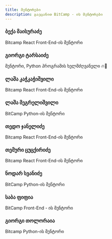 ```yaml
---
title: მენტორები
description: გაეცანით BitCamp - ის მენტორები
---
```


<div className="grid md:grid-cols-3 sm:grid-cols-2 gap-4 mt-6">

<Card href="/mentors/beka-maisuradze">

### ბექა მაისურაძე

Bitcamp React Front-End-ის მენტორი

</Card>

<Card href="/mentors/giorgi-tarsaidze">

### გიორგი ტარსაიძე

მენტორი, Python პროგრამის ხელმძღვანელი 🔥🐍

</Card>

<Card href="/mentors/lasha-kachkachishvili">

### ლაშა კაჭკაჭიშვილი

Bitcamp React Front-End-ის მენტორი

</Card>

<Card href="/mentors/lasha-megrelishvili">

### ლაშა მეგრელიშვილი

BitCamp Python-ის მენტორი

</Card>

<Card href="/mentors/tedo-janelidze">

### თედო ჯანელიძე

Bitcamp React Front-End-ის მენტორი

</Card>

<Card href="/mentors/temuri-tsutskiridze">

### თემური ცუცქირიძე

Bitcamp React Front-End-ის მენტორი

</Card>

<Card href="/mentors/nodar-svanidze">

### ნოდარ სვანიძე

BitCamp Python-ის მენტორი

</Card>

<Card href="/mentors/saba-pipia">

### საბა ფიფია

BitCamp Front-End - ის მენტორი

</Card>

<Card href="/mentors/giorgi-toloraia">

### გიორგი თოლორაია

Bitcamp Python-ის მენტორი

</Card>

</div>

